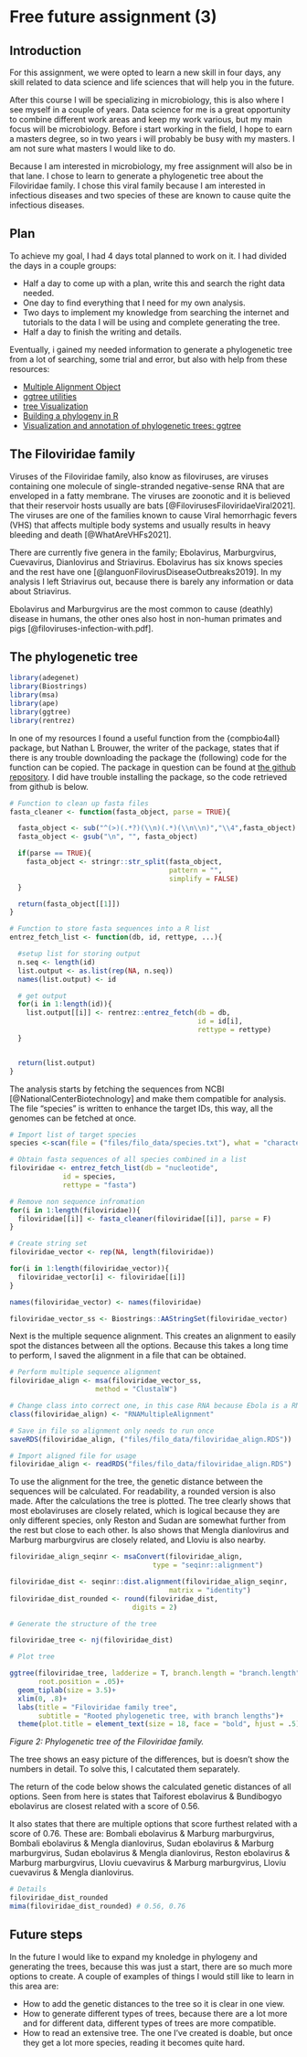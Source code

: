 # Free future assignment (3) {-}

## Introduction {-}

For this assignment, we were opted to learn a new skill in four days, any skill related to data science and life sciences that will help you in the future.

After this course I will be specializing in microbiology, this is also where I see myself in a couple of years. Data science for me is a great opportunity to combine different work areas and keep my work various, but my main focus will be microbiology. Before i start working in the field, I hope to earn a masters degree, so in two years i will probably be busy with my masters. I am not sure what masters I would like to do.

Because I am interested in microbiology, my free assignment will also be in that lane. I chose to learn to generate a phylogenetic tree about the Filoviridae family. I chose this viral family because I am interested in infectious diseases and two species of these are known to cause quite the infectious diseases.

## Plan {-}

To achieve my goal, I had 4 days total planned to work on it. I had divided the days in a couple groups:
<ul><li>Half a day to come up with a plan, write this and search the right data needed.</li>
<li>One day to find everything that I need for my own analysis.</li>
<li>Two days to implement my knowledge from searching the internet and tutorials to the data I will be using and complete generating the tree.</li>
<li>Half a day to finish the writing and details.</li></ul>

Eventually, i gained my needed information to generate a phylogenetic tree from a lot of searching, some trial and error, but also with help from these resources: 
<ul><li>[Multiple Alignment Object](https://bioconductor.org/packages/devel/bioc/vignettes/Biostrings/inst/doc/MultipleAlignments.pdf)</li>
<li>[ggtree utilities](https://bioconductor.statistik.tu-dortmund.de/packages/3.5/bioc/vignettes/ggtree/inst/doc/ggtreeUtilities.html)</li>
<li>[tree Visualization](https://bioconductor.statistik.tu-dortmund.de/packages/3.8/bioc/vignettes/ggtree/inst/doc/treeVisualization.html#displaying-tree-scale-evolution-distance)</li>
<li>[Building a phylogeny in R](https://brouwern.github.io/lbrb/worked-example-building-a-phylogeny-in-r.html#genetic-distances-of-sequence-in-subset)</li>
<li>[Visualization and annotation of phylogenetic trees: ggtree](https://guangchuangyu.github.io/ggtree-book/chapter-ggtree.html)</li></ul>

## The Filoviridae family {-}

Viruses of the Filoviridae family, also know as filoviruses, are viruses containing one molecule of single-stranded negative-sense RNA that are enveloped in a fatty membrane. The viruses are zoonotic and it is believed that their reservoir hosts usually are bats [@FilovirusesFiloviridaeViral2021]. The viruses are one of the families known to cause Viral hemorrhagic fevers (VHS) that affects multiple body systems and usually results in heavy bleeding and death [@WhatAreVHFs2021].

There are currently five genera in the family; Ebolavirus, Marburgvirus, Cuevavirus, Dianlovirus and Striavirus. Ebolavirus has six knows species and the rest have one [@languonFilovirusDiseaseOutbreaks2019]. In my analysis I left Striavirus out, because there is barely any information or data about Striavirus.

Ebolavirus and Marburgvirus are the most common to cause (deathly) disease in humans, the other ones also host in non-human primates and pigs [@filoviruses-infection-with.pdf].

## The phylogenetic tree {-}
```r

library(adegenet)
library(Biostrings)
library(msa)
library(ape)
library(ggtree)
library(rentrez)

```

In one of my resources I found a useful function from the {compbio4all} package, but Nathan L Brouwer, the writer of the package, states that if there is any trouble downloading the package the (following) code for the function can be copied. The package in question can be found at [the github repository](https://github.com/brouwern/compbio4all.git). I did have trouble installing the package, so the code retrieved from github is below.

```r

# Function to clean up fasta files
fasta_cleaner <- function(fasta_object, parse = TRUE){

  fasta_object <- sub("^(>)(.*?)(\\n)(.*)(\\n\\n)","\\4",fasta_object)
  fasta_object <- gsub("\n", "", fasta_object)

  if(parse == TRUE){
    fasta_object <- stringr::str_split(fasta_object,
                                       pattern = "",
                                       simplify = FALSE)
  }

  return(fasta_object[[1]])
}

# Function to store fasta sequences into a R list
entrez_fetch_list <- function(db, id, rettype, ...){

  #setup list for storing output
  n.seq <- length(id)
  list.output <- as.list(rep(NA, n.seq))
  names(list.output) <- id

  # get output
  for(i in 1:length(id)){
    list.output[[i]] <- rentrez::entrez_fetch(db = db,
                                              id = id[i],
                                              rettype = rettype)
  }


  return(list.output)
}

```

The analysis starts by fetching the sequences from NCBI [@NationalCenterBiotechnology] and make them compatible for analysis.
The file "species" is written to enhance the target IDs, this way, all the genomes can be fetched at once.

```r

# Import list of target species
species <-scan(file = ("files/filo_data/species.txt"), what = "character", sep = "\n", comment.char = "#") 

# Obtain fasta sequences of all species combined in a list
filoviridae <- entrez_fetch_list(db = "nucleotide",
             id = species,
             rettype = "fasta") 

# Remove non sequence infromation
for(i in 1:length(filoviridae)){
  filoviridae[[i]] <- fasta_cleaner(filoviridae[[i]], parse = F)
}

# Create string set
filoviridae_vector <- rep(NA, length(filoviridae))

for(i in 1:length(filoviridae_vector)){
  filoviridae_vector[i] <- filoviridae[[i]]
}

names(filoviridae_vector) <- names(filoviridae)

filoviridae_vector_ss <- Biostrings::AAStringSet(filoviridae_vector)

```

Next is the multiple sequence alignment. This creates an alignment to easily spot the distances between all the options. Because this takes a long time to perform, I saved the alignment in a file that can be obtained.

```r

# Perform multiple sequence alignment
filoviridae_align <- msa(filoviridae_vector_ss,
                     method = "ClustalW")

# Change class into correct one, in this case RNA because Ebola is a RNA-virus
class(filoviridae_align) <- "RNAMultipleAlignment"

# Save in file so alignment only needs to run once
saveRDS(filoviridae_align, ("files/filo_data/filoviridae_align.RDS"))

```

```r

# Import aligned file for usage
filoviridae_align <- readRDS("files/filo_data/filoviridae_align.RDS")

```

To use the alignment for the tree, the genetic distance between the sequences will be calculated. For readability, a rounded version is also made. After the calculations the tree is plotted. The tree clearly shows that most ebolaviruses are closely related, which is logical because they are only different species, only Reston and Sudan are somewhat further from the rest but close to each other. Is also shows that Mengla dianlovirus and Marburg marburgvirus are closely related, and Lloviu is also nearby.

```r

filoviridae_align_seqinr <- msaConvert(filoviridae_align, 
                                   type = "seqinr::alignment")

filoviridae_dist <- seqinr::dist.alignment(filoviridae_align_seqinr, 
                                       matrix = "identity")
filoviridae_dist_rounded <- round(filoviridae_dist,
                              digits = 2)

```

```r

# Generate the structure of the tree

filoviridae_tree <- nj(filoviridae_dist)

# Plot tree

ggtree(filoviridae_tree, ladderize = T, branch.length = "branch.length", 
       root.position = .05)+ 
  geom_tiplab(size = 3.5)+
  xlim(0, .8)+
  labs(title = "Filoviridae family tree",  
       subtitle = "Rooted phylogenetic tree, with branch lengths")+
  theme(plot.title = element_text(size = 18, face = "bold", hjust = .5), plot.subtitle = element_text(size = 12, face = "italic", hjust = .5))

```


_Figure 2: Phylogenetic tree of the Filoviridae family._

The tree shows an easy picture of the differences, but is doesn't show the numbers in detail. To solve this, I calcutated them separately.

The return of the code below shows the calculated genetic distances of all options. Seen from here is states that Taiforest ebolavirus & Bundibogyo ebolavirus are closest related with a score of 0.56.

It also states that there are multiple options that score furthest related with a score of 0.76. These are: Bombali ebolavirus & Marburg marburgvirus, Bombali ebolavirus & Mengla dianlovirus, Sudan ebolavirus & Marburg marburgvirus, Sudan ebolavirus & Mengla dianlovirus, Reston ebolavirus & Marburg marburgvirus, Lloviu cuevavirus & Marburg marburgvirus, Lloviu cuevavirus & Mengla dianlovirus.

```r

# Details
filoviridae_dist_rounded
mima(filoviridae_dist_rounded) # 0.56, 0.76

```

## Future steps {-}

In the future I would like to expand my knoledge in phylogeny and generating the trees, because this was just a start, there are so much more options to create. A couple of examples of things I would still like to learn in this area are:
<ul><li>How to add the genetic distances to the tree so it is clear in one view.</li>
<li> How to generate different types of trees, because there are a lot more and for different data, different types of trees are more compatible.</li>
<li> How to read an extensive tree. The one I've created is doable, but once they get a lot more species, reading it becomes quite hard.</li></ul>